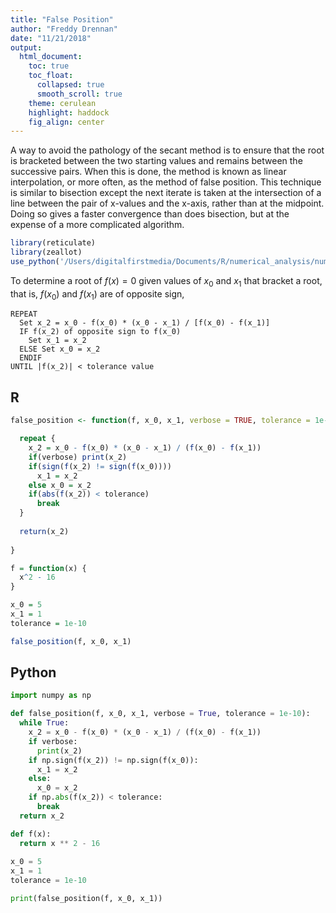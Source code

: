 ```yaml
---
title: "False Position"
author: "Freddy Drennan"
date: "11/21/2018"
output:
  html_document:
    toc: true
    toc_float:
      collapsed: true
      smooth_scroll: true
    theme: cerulean
    highlight: haddock
    fig_align: center
---
```


A way to avoid the pathology of the secant method is to ensure that the root is bracketed between the two starting values and remains between the successive pairs. When this is done, the method is known as linear interpolation, or more often, as the method of false position. This technique is similar to bisection except the next iterate is taken at the intersection of a line between the pair of x-values and the x-axis, rather than at the midpoint. Doing so gives a faster convergence than does bisection, but at the expense of a more complicated algorithm. 


```r
library(reticulate)
library(zeallot)
use_python('/Users/digitalfirstmedia/Documents/R/numerical_analysis/numerical_analysis/bin/python3')
```

To determine a root of $f(x) = 0$ given values of $x_0$ and $x_1$ that bracket a root, that is, $f(x_0)$ and $f(x_1)$ are of opposite sign,

```
REPEAT
  Set x_2 = x_0 - f(x_0) * (x_0 - x_1) / [f(x_0) - f(x_1)]
  IF f(x_2) of opposite sign to f(x_0)
    Set x_1 = x_2
  ELSE Set x_0 = x_2
  ENDIF
UNTIL |f(x_2)| < tolerance value
```

## R
```r

false_position <- function(f, x_0, x_1, verbose = TRUE, tolerance = 1e-10) {

  repeat {
    x_2 = x_0 - f(x_0) * (x_0 - x_1) / (f(x_0) - f(x_1))
    if(verbose) print(x_2)
    if(sign(f(x_2) != sign(f(x_0))))
      x_1 = x_2
    else x_0 = x_2
    if(abs(f(x_2)) < tolerance)
      break
  }
    
  return(x_2)
  
}

f = function(x) {
  x^2 - 16
}

x_0 = 5
x_1 = 1
tolerance = 1e-10

false_position(f, x_0, x_1)
```


## Python
```python
import numpy as np

def false_position(f, x_0, x_1, verbose = True, tolerance = 1e-10):
  while True:
    x_2 = x_0 - f(x_0) * (x_0 - x_1) / (f(x_0) - f(x_1))
    if verbose: 
      print(x_2)
    if np.sign(f(x_2)) != np.sign(f(x_0)):
      x_1 = x_2
    else:
      x_0 = x_2
    if np.abs(f(x_2)) < tolerance:
      break
  return x_2

def f(x):
  return x ** 2 - 16
  
x_0 = 5
x_1 = 1
tolerance = 1e-10

print(false_position(f, x_0, x_1))
```